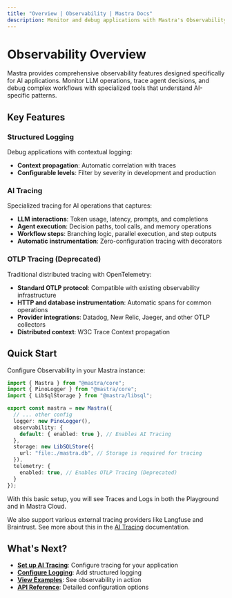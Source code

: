 ```yaml
---
title: "Overview | Observability | Mastra Docs"
description: Monitor and debug applications with Mastra's Observability features.
---
```



# Observability Overview

Mastra provides comprehensive observability features designed specifically for AI applications. Monitor LLM operations, trace agent decisions, and debug complex workflows with specialized tools that understand AI-specific patterns.

## Key Features

### Structured Logging
Debug applications with contextual logging:
- **Context propagation**: Automatic correlation with traces
- **Configurable levels**: Filter by severity in development and production

### AI Tracing
Specialized tracing for AI operations that captures:
- **LLM interactions**: Token usage, latency, prompts, and completions
- **Agent execution**: Decision paths, tool calls, and memory operations
- **Workflow steps**: Branching logic, parallel execution, and step outputs
- **Automatic instrumentation**: Zero-configuration tracing with decorators

### OTLP Tracing (Deprecated)
Traditional distributed tracing with OpenTelemetry:
- **Standard OTLP protocol**: Compatible with existing observability infrastructure
- **HTTP and database instrumentation**: Automatic spans for common operations
- **Provider integrations**: Datadog, New Relic, Jaeger, and other OTLP collectors
- **Distributed context**: W3C Trace Context propagation

## Quick Start

Configure Observability in your Mastra instance:

```typescript filename="src/mastra/index.ts"
import { Mastra } from "@mastra/core";
import { PinoLogger } from "@mastra/core";
import { LibSqlStorage } from "@mastra/libsql";

export const mastra = new Mastra({
  // ... other config
  logger: new PinoLogger(),
  observability: {
    default: { enabled: true }, // Enables AI Tracing
  },
  storage: new LibSQLStore({
    url: "file:./mastra.db", // Storage is required for tracing
  }),
  telemetry: {
    enabled: true, // Enables OTLP Tracing (Deprecated)
  }
});
```

With this basic setup, you will see Traces and Logs in both the Playground and in Mastra Cloud.

We also support various external tracing providers like Langfuse and Braintrust. See more about this in the [AI Tracing](/docs/observability/ai-tracing.mdx) documentation.

## What's Next?

- **[Set up AI Tracing](/docs/observability/ai-tracing.mdx)**: Configure tracing for your application
- **[Configure Logging](/docs/observability/logging.mdx)**: Add structured logging
- **[View Examples](/examples/observability/basic-ai-tracing.mdx)**: See observability in action
- **[API Reference](/reference/observability/ai-tracing/ai-tracing.mdx)**: Detailed configuration options
